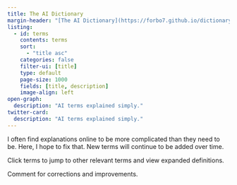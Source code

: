 ```yaml
---
title: The AI Dictionary
margin-header: "[The AI Dictionary](https://forbo7.github.io/dictionary/) © 2022 by [Salman Naqvi](https://forbo7.github.io/about.html) is licensed under [CC BY-NC 4.0](https://creativecommons.org/licenses/by-nc/4.0/?ref=chooser-v1)"
listing:
  - id: terms
    contents: terms
    sort:
      - "title asc"
    categories: false
    filter-ui: [title]
    type: default
    page-size: 1000
    fields: [title, description]
    image-align: left
open-graph:
  description: "AI terms explained simply."
twitter-card:
  description: "AI terms explained simply."
---
```


<!-- TODO: Enable arraws at the bottom of the page to jump to next term. -->

I often find explanations online to be more complicated than they need to be. Here, I hope to fix that. New terms will continue to be added over time.

Click terms to jump to other relevant terms and view expanded definitions.

Comment for corrections and improvements.

:::{#terms}
:::
